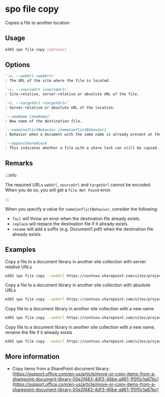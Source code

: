 
# spo file copy

Copies a file to another location

## Usage

```sh
m365 spo file copy [options]
```

## Options

```md defintion-list
`-u, --webUrl <webUrl>`
: The URL of the site where the file is located.

`-s, --sourceUrl <sourceUrl>`
: Site-relative, server-relative or absolute URL of the file.

`-t, --targetUrl <targetUrl>`
: Server-relative or absolute URL of the location.

`--newName [newName]`
: New name of the destination file.

`--nameConflictBehavior [nameConflictBehavior]`
: Behavior when a document with the same name is already present at the destination. Possible values: `fail`, `replace`, `rename`. Default is `fail`.

`--bypassSharedLock`
: This indicates whether a file with a share lock can still be copied. Use this option to copy a file that is locked.
```

<Global />

## Remarks

:::info

The required URLs `webUrl`, `sourceUrl` and `targetUrl` cannot be encoded. When you do so, you will get a `File Not Found` error.

:::

When you specify a value for `nameConflictBehavior`, consider the following:

- `fail` will throw an error when the destination file already exists.
- `replace` will replace the destination file if it already exists.
- `rename` will add a suffix (e.g. Document1.pdf) when the destination file already exists.

## Examples

Copy a file to a document library in another site collection with server relative URLs

```sh
m365 spo file copy --webUrl https://contoso.sharepoint.com/sites/project --sourceUrl "/sites/project/Shared Documents/Document.pdf" --targetUrl "/sites/IT/Shared Documents"
```

Copy a file to a document library in another site collection with absolute URLs

```sh
m365 spo file copy --webUrl https://contoso.sharepoint.com/sites/project --sourceUrl "https://contoso.sharepoint.com/sites/project/Shared Documents/Document.pdf" --targetUrl "https://contoso.sharepoint.com/sites/IT/Shared Documents"
```

Copy file to a document library in another site collection with a new name

```sh
m365 spo file copy --webUrl https://contoso.sharepoint.com/sites/project --sourceUrl "/sites/project/Shared Documents/Document.pdf" --targetUrl "/sites/IT/Shared Documents" --newName "Report.pdf"
```

Copy file to a document library in another site collection with a new name, rename the file if it already exists

```sh
m365 spo file copy --webUrl https://contoso.sharepoint.com/sites/project --sourceUrl "/sites/project/Shared Documents/Document.pdf" --targetUrl "/sites/IT/Shared Documents" --newName "Report.pdf" --nameConflictBehavior rename
```

## More information

- Copy items from a SharePoint document library: [https://support.office.com/en-us/article/move-or-copy-items-from-a-sharepoint-document-library-00e2f483-4df3-46be-a861-1f5f0c1a87bc](https://support.office.com/en-us/article/move-or-copy-items-from-a-sharepoint-document-library-00e2f483-4df3-46be-a861-1f5f0c1a87bc)
